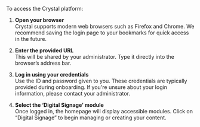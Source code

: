 To access the Crystal platform:

1. **Open your browser**  
   Crystal supports modern web browsers such as Firefox and Chrome. We recommend saving the login page to your bookmarks for quick access in the future.

2. **Enter the provided URL**  
   This will be shared by your administrator. Type it directly into the browser’s address bar.

3. **Log in using your credentials**  
   Use the ID and password given to you. These credentials are typically provided during onboarding. If you're unsure about your login information, please contact your administrator.

4. **Select the ‘Digital Signage’ module**  
   Once logged in, the homepage will display accessible modules. Click on “Digital Signage” to begin managing or creating your content.
